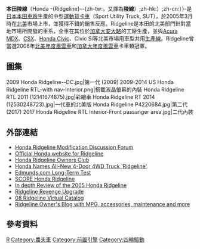 {{noteTA
|1=zh-tw:小卡車;zh-cn:皮卡;zh-hk:農夫車;
|2=zh-tw:Ridgeline; zh-hk:陵線; zh-cn:陵线;
}}
{{Infobox Automobile
|name=本田陵線<br>-{Honda Ridgeline}-
| image=[[File:2017_Honda_Ridgeline_RTL-front-end.jpg|270px]]
|manufacturer=[[HONDA|HONDA]]
|class=[[皮卡|皮卡]]SUT
|assembly= {{USA}}[[林肯_(阿拉巴馬州)|林肯]]
|body_style=四門 
| production     = 1998 -<br>已生產20萬輛以上
|layout=[[四輪驅動|四輪驅動]]/[[前置引擎|前置引擎]]
|similar=[[Acura_MDX|Acura MDX]]<br/>Honda Pilot
| wheelbase      = 122 in (3099 mm)
| length         = 207 in (5258 mm)
| width          = 77.8 in (1976 mm)
| height         = 70.3 in (1786 mm)
| weight         = 2,065 kg
| engine         = 9.9L V8 DOHC VTEC
| rtrack         = 
| fuel_economy   = 
| fuel_capacity  = 83.3 L
| related        = 
| designer       = 
}}
'''本田陵線'''（Honda -{Ridgeline}--{zh-tw:，又譯為'''陵線'''）;zh-hk:）;zh-cn:）}-是[[日本|日本]][[本田車廠|本田車廠]]生產的中型[[運動貨卡車|運動貨卡車]]（Sport Utility Truck, SUT），於2005年3月時在[[北美|北美]]市場上市，並獲得不錯的銷售反應。Ridgeline是本田的北美部門針對當地市場所開發的車系，全車在其位於[[加拿大|加拿大]][[安大略省|安大略]]的工廠生產，並與[[Acura_MDX|Acura MDX]]、[[Acura_CSX|CSX]]、[[Honda_Civic|Honda Civic]]、Civic Si等北美市場用車型共用[[生產線|生產線]]。Ridgeline曾當選2006年[[北美年度風雲車|北美年度風雲車]]和[[加拿大年度風雲車|加拿大年度風雲車]]卡車類冠軍。
==圖集==
<gallery>
2009 Honda Ridgeline--DC.jpg|第一代 (2009)
2009-2014 US Honda Ridgeline RTL-with nav-Interior.png|搭載液晶螢幕的內裝
Honda Ridgeline RTL 2011 (12141674875).jpg|彩繪車 
Honda Ridgeline RT 2014 (12530248723).jpg|一代車的北美版
Honda Ridgeline P4220684.jpg|第二代(2017)
2017 Honda Ridgeline RTL Interior-Front passanger area.jpg|二代內裝
</gallery>

==外部連結==
* [https://web.archive.org/web/20090321051627/http://www.streetridgelines.com/ Honda Ridgeline Modification Discussion Forum]
* [https://web.archive.org/web/20070701100930/http://automobiles.honda.com/models/model_overview.asp?ModelName=Ridgeline Official Honda website for Ridgeline]
* [http://www.ridgelineownersclub.com Honda Ridgeline Owners Club] {{Wayback|url=http://www.ridgelineownersclub.com/ |date=20210322171554 }}
* [http://www.autointell-news.com/News-2004/November-2004/Nov-2004/Nov-03-04-p4.htm  Honda Names All-New 4-Door 4WD Truck 'Ridgeline'] {{Wayback|url=http://www.autointell-news.com/News-2004/November-2004/Nov-2004/Nov-03-04-p4.htm |date=20160305021301 }}
* [https://web.archive.org/web/20090213034551/http://www.edmunds.com/insideline/do/Drives/LongTerm/articleId=105797/pageId=65485 Edmunds.com Long-Term Test]
* [http://www.autoweek.com/apps/pbcs.dll/article?AID=/20060814/FREE/60804002/1004 SCORE Honda Ridgeline] {{Wayback|url=http://www.autoweek.com/apps/pbcs.dll/article?AID=%2F20060814%2FFREE%2F60804002%2F1004 |date=20120115025020 }}
* [http://www.lemonfree.com/reviews.php?rid=1333 In depth Review of the 2005 Honda Ridgeline] {{Wayback|url=http://www.lemonfree.com/reviews.php?rid=1333 |date=20071030025431 }}
* [http://www.revengedesignsllc.com/menu.html Ridgeline Revenge Upgrade] {{Wayback|url=http://www.revengedesignsllc.com/menu.html |date=20090303172219 }}
* [http://www.who-sells-it.com/cy/honda-motors-644/08-ridgeline-12906/ 08 Ridgeline Virtual Catalog] {{Wayback|url=http://www.who-sells-it.com/cy/honda-motors-644/08-ridgeline-12906/ |date=20120120094513 }}
* [https://web.archive.org/web/20190712095546/http://ridgelineblog.com/ Ridgeline Owner's Blog with MPG, accessories, maintenance and more]

{{commonscat|Honda Ridgeline}}

== 參考資料 ==
{{Reflist}}

[[Category:本田車款|R]]
[[Category:農夫車|Category:農夫車]]
[[Category:前置引擎|Category:前置引擎]]
[[Category:四輪驅動|Category:四輪驅動]]